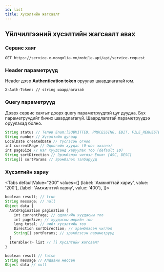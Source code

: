 ```yaml
---
id: list
title: Хүсэлтийн жагсаалт
---
```



## Үйлчилгээний хүсэлтийн жагсаалт авах

### Сервис хаяг

```text
GET https://service.e-mongolia.mn/mobile-api/api/service-request
```

### Header параметрүүд

Header дээр **Authentication token** оруулах шаардлагатай юм.

```text
X-Auth-Token: // string шаардлагатай
```

### Query параметрүүд

Дээрх сервис хаягыг доорх query параметрүүдтэй цуг дуудна. Бүх параметрүүдийг бичих шаардлагагүй. Шаардлагатай параметрүүдээ оруулахад болно.

```javascript
String status // Төлөв Enum:[SUBMITTED, PROCESSING, EDIT, FILE_REQUESTED, PRINTING, COMPLETED, PRINTED, REJECTED, EXPIRED, GRANTED]
String number // Хүсэлтийн дугаар
LocalDate createdDate // Үүсгэсэн огноо
int currentPage // Одоогийн хуудас (0-оос эхэлнэ)
int pageSize // Нэг хуудсанд харуулах тоо (default 10)
String sortDirection // Эрэмбэлэх чиглэл Enum: [ASC, DESC]
String[] sortParams // Эрэмбэлэх талбарууд
```

### Хүсэлтийн хариу

<Tabs
  defaultValue="200"
  values={[
    {label: 'Амжилттай хариу', value: '200'},
    {label: 'Амжилтгүй хариу', value: '400'},
  ]}>
<TabItem value="200">

```javascript
boolean result; // true
String message; // null
Object data {
  AntdPagination pagination {
    int currentPage; // одоогийн хуудасны тоо
    int pageSize; // хуудасны мөрийн тоо
    long total; // нийт хүсэлтийн тоо
    Direction sortDirection; // эрэмблэсэн чиглэл
    String[] sortParams; // эрэмблэсэн параметрүүд
  }
  Iterable<T> list // [] Хүсэлтийн жагсаалт
}
```

</TabItem>
<TabItem value="400">

```javascript
boolean result // false
String message // Алдааны мессеж
Object data // null
```

</TabItem>
</Tabs>
